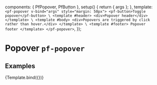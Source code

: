 

  components: { PfPopover, PfButton },
  setup() {
    return { args };
  },
  template: `
    <pf-popover v-bind="args" style="margin: 50px">
      <pf-button>Toggle popover</pf-button>
      \
      <template #header>
        <div>Popover header</div>
      </template>
      \
      <template #body>
        <div>Popovers are triggered by click rather than hover.</div>
      </template>
      \
      <template #footer>
        Popover footer
      </template>
    </pf-popover>
  `,
});


<Meta title="Components/Popover" component={PfPopover} />

# Popover `pf-popover`

## Examples

<Canvas withSource="open">
  <Story name="Popover">
    {Template.bind({})}
  </Story>
</Canvas>

<ArgsTable story="Popover" />
